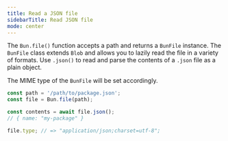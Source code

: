```yaml
---
title: Read a JSON file
sidebarTitle: Read JSON file
mode: center
---
```


The `Bun.file()` function accepts a path and returns a `BunFile` instance. The `BunFile` class extends `Blob` and allows you to lazily read the file in a variety of formats. Use `.json()` to read and parse the contents of a `.json` file as a plain object.

The MIME type of the `BunFile` will be set accordingly.

```ts index.ts icon="/icons/typescript.svg"
const path = '/path/to/package.json';
const file = Bun.file(path);

const contents = await file.json();
// { name: "my-package" }

file.type; // => "application/json;charset=utf-8";
```
